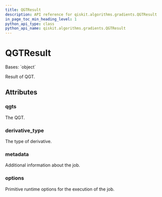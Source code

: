 ```yaml
---
title: QGTResult
description: API reference for qiskit.algorithms.gradients.QGTResult
in_page_toc_min_heading_level: 1
python_api_type: class
python_api_name: qiskit.algorithms.gradients.QGTResult
---
```


# QGTResult

<Class id="qiskit.algorithms.gradients.QGTResult" isDedicatedPage={true} github="https://github.com/qiskit/qiskit/tree/stable/0.24/qiskit/algorithms/gradients/qgt_result.py" signature="QGTResult(qgts, derivative_type, metadata, options)">
  Bases: `object`

  Result of QGT.

  ## Attributes

  ### qgts

  <Attribute id="qiskit.algorithms.gradients.QGTResult.qgts" name="qgts" attributeTypeHint="list[np.ndarray]">
    The QGT.
  </Attribute>

  ### derivative\_type

  <Attribute id="qiskit.algorithms.gradients.QGTResult.derivative_type" name="derivative_type" attributeTypeHint="DerivativeType">
    The type of derivative.
  </Attribute>

  ### metadata

  <Attribute id="qiskit.algorithms.gradients.QGTResult.metadata" name="metadata" attributeTypeHint="list[dict[str, Any]]">
    Additional information about the job.
  </Attribute>

  ### options

  <Attribute id="qiskit.algorithms.gradients.QGTResult.options" name="options" attributeTypeHint="Options">
    Primitive runtime options for the execution of the job.
  </Attribute>
</Class>

